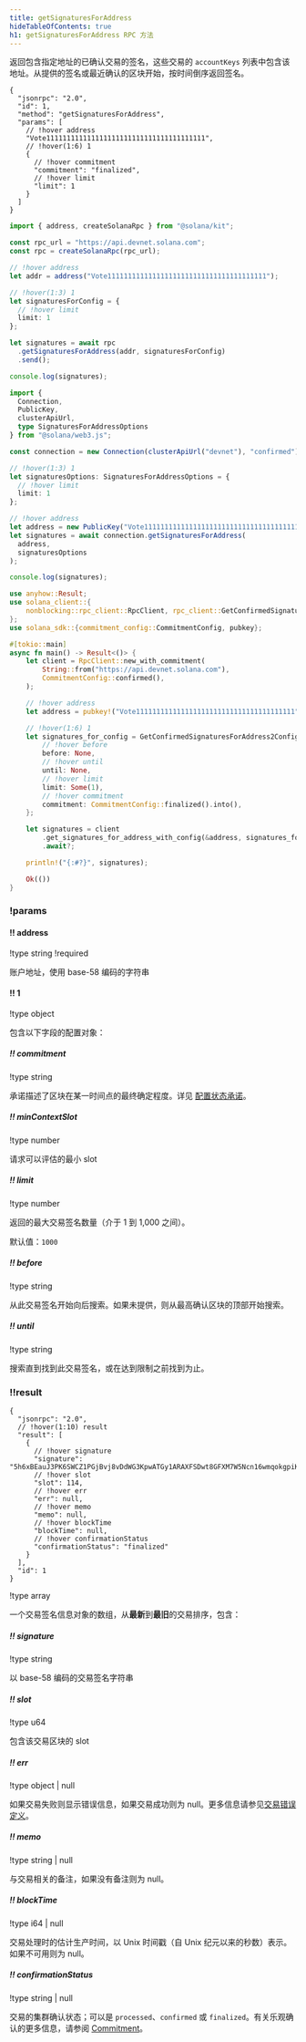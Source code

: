 ```yaml
---
title: getSignaturesForAddress
hideTableOfContents: true
h1: getSignaturesForAddress RPC 方法
---
```


返回包含指定地址的已确认交易的签名，这些交易的 `accountKeys`
列表中包含该地址。从提供的签名或最近确认的区块开始，按时间倒序返回签名。

<APIMethod>

```jsonc !!request curl
{
  "jsonrpc": "2.0",
  "id": 1,
  "method": "getSignaturesForAddress",
  "params": [
    // !hover address
    "Vote111111111111111111111111111111111111111",
    // !hover(1:6) 1
    {
      // !hover commitment
      "commitment": "finalized",
      // !hover limit
      "limit": 1
    }
  ]
}
```

```ts !!request title="Kit"
import { address, createSolanaRpc } from "@solana/kit";

const rpc_url = "https://api.devnet.solana.com";
const rpc = createSolanaRpc(rpc_url);

// !hover address
let addr = address("Vote111111111111111111111111111111111111111");

// !hover(1:3) 1
let signaturesForConfig = {
  // !hover limit
  limit: 1
};

let signatures = await rpc
  .getSignaturesForAddress(addr, signaturesForConfig)
  .send();

console.log(signatures);
```

```ts !!request title="web3.js"
import {
  Connection,
  PublicKey,
  clusterApiUrl,
  type SignaturesForAddressOptions
} from "@solana/web3.js";

const connection = new Connection(clusterApiUrl("devnet"), "confirmed");

// !hover(1:3) 1
let signaturesOptions: SignaturesForAddressOptions = {
  // !hover limit
  limit: 1
};

// !hover address
let address = new PublicKey("Vote111111111111111111111111111111111111111");
let signatures = await connection.getSignaturesForAddress(
  address,
  signaturesOptions
);

console.log(signatures);
```

```rs !!request title="Rust"
use anyhow::Result;
use solana_client::{
    nonblocking::rpc_client::RpcClient, rpc_client::GetConfirmedSignaturesForAddress2Config,
};
use solana_sdk::{commitment_config::CommitmentConfig, pubkey};

#[tokio::main]
async fn main() -> Result<()> {
    let client = RpcClient::new_with_commitment(
        String::from("https://api.devnet.solana.com"),
        CommitmentConfig::confirmed(),
    );

    // !hover address
    let address = pubkey!("Vote111111111111111111111111111111111111111");

    // !hover(1:6) 1
    let signatures_for_config = GetConfirmedSignaturesForAddress2Config {
        // !hover before
        before: None,
        // !hover until
        until: None,
        // !hover limit
        limit: Some(1),
        // !hover commitment
        commitment: CommitmentConfig::finalized().into(),
    };

    let signatures = client
        .get_signatures_for_address_with_config(&address, signatures_for_config)
        .await?;

    println!("{:#?}", signatures);

    Ok(())
}
```

### !params

#### !! address

!type string !required

账户地址，使用 base-58 编码的字符串

#### !! 1

!type object

包含以下字段的配置对象：

##### !! commitment

!type string

承诺描述了区块在某一时间点的最终确定程度。详见
[配置状态承诺](/docs/rpc#configuring-state-commitment)。

##### !! minContextSlot

!type number

请求可以评估的最小 slot

##### !! limit

!type number

返回的最大交易签名数量（介于 1 到 1,000 之间）。

默认值：`1000`

##### !! before

!type string

从此交易签名开始向后搜索。如果未提供，则从最高确认区块的顶部开始搜索。

##### !! until

!type string

搜索直到找到此交易签名，或在达到限制之前找到为止。

### !!result

```jsonc !response
{
  "jsonrpc": "2.0",
  // !hover(1:10) result
  "result": [
    {
      // !hover signature
      "signature": "5h6xBEauJ3PK6SWCZ1PGjBvj8vDdWG3KpwATGy1ARAXFSDwt8GFXM7W5Ncn16wmqokgpiKRLuS83KUxyZyv2sUYv",
      // !hover slot
      "slot": 114,
      // !hover err
      "err": null,
      // !hover memo
      "memo": null,
      // !hover blockTime
      "blockTime": null,
      // !hover confirmationStatus
      "confirmationStatus": "finalized"
    }
  ],
  "id": 1
}
```

!type array

一个交易签名信息对象的数组，从**最新**到**最旧**的交易排序，包含：

##### !! signature

!type string

以 base-58 编码的交易签名字符串

##### !! slot

!type u64

包含该交易区块的 slot

##### !! err

!type object | null

如果交易失败则显示错误信息，如果交易成功则为 null。更多信息请参见[交易错误定义](https://github.com/solana-labs/solana/blob/c0c60386544ec9a9ec7119229f37386d9f070523/sdk/src/transaction/error.rs#L13)。

##### !! memo

!type string | null

与交易相关的备注，如果没有备注则为 null。

##### !! blockTime

!type i64 | null

交易处理时的估计生产时间，以 Unix 时间戳（自 Unix 纪元以来的秒数）表示。如果不可用则为 null。

##### !! confirmationStatus

!type string | null

交易的集群确认状态；可以是 `processed`、`confirmed` 或
`finalized`。有关乐观确认的更多信息，请参阅
[Commitment](/docs/rpc/#configuring-state-commitment)。

</APIMethod>
